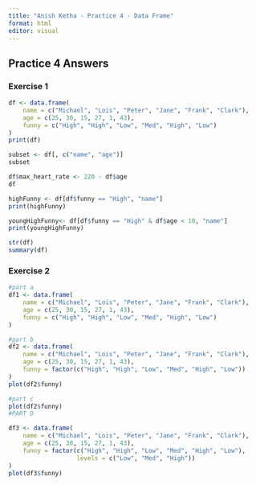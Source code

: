 ---
title: "Anish Ketha - Practice 4 - Data Frame"
format: html
editor: visual
---

## Practice 4 Answers

### Exercise 1

```{r}
df <- data.frame(
    name = c("Michael", "Lois", "Peter", "Jane", "Frank", "Clark"),
    age = c(25, 30, 15, 27, 1, 43),
    funny = c("High", "High", "Low", "Med", "High", "Low")
)
print(df)

subset <- df[, c("name", "age")]
subset

df$max_heart_rate <- 220 - df$age
df

highFunny <- df[df$funny == "High", "name"]
print(highFunny)

youngHighFunny<- df[df$funny == "High" & df$age < 10, "name"]
print(youngHighFunny)

str(df)
summary(df)
```

### Exercise 2

```{r}
#part a
df1 <- data.frame(
    name = c("Michael", "Lois", "Peter", "Jane", "Frank", "Clark"), 
    age = c(25, 30, 15, 27, 1, 43),                                   
    funny = c("High", "High", "Low", "Med", "High", "Low")           
)

#part b
df2 <- data.frame(
    name = c("Michael", "Lois", "Peter", "Jane", "Frank", "Clark"),   
    age = c(25, 30, 15, 27, 1, 43),                                    
    funny = factor(c("High", "High", "Low", "Med", "High", "Low"))     
)
plot(df2$funny)

#part c
plot(df2$funny)
#PART D

df3 <- data.frame(
    name = c("Michael", "Lois", "Peter", "Jane", "Frank", "Clark"),   
    age = c(25, 30, 15, 27, 1, 43),                                    
    funny = factor(c("High", "High", "Low", "Med", "High", "Low"),     
                   levels = c("Low", "Med", "High"))                  
)
plot(df3$funny)
```

### 
